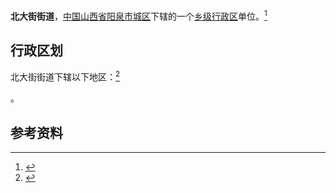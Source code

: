 {{中国乡级行政区|14/03/02/003/000}}

'''北大街街道'''，[[中华人民共和国|中国]][[山西省|山西省]][[阳泉市|阳泉市]][[城区_(阳泉市)|城区]]下辖的一个[[乡级行政区|乡级行政区]]单位。<ref>{{PRC admin/ref sgc|{{PRC admin/parent|14/03/02/003/000}}}}</ref>

== 行政区划 ==

北大街街道下辖以下地区：<ref>{{PRC admin/ref sgc|14/03/02/003/000}}</ref>

{{PRC admin/children|14/03/02/003/000}}。

== 参考资料 ==

{{reflist}}

{{PRC admin/navcat|14/03/02/003/000}}
{{山西行政区划小作品}}